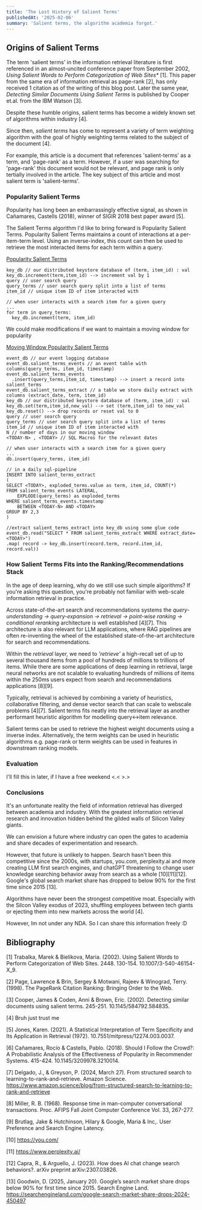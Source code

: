 ```yaml
---
title: 'The Lost History of Salient Terms'
publishedAt: '2025-02-06'
summary: 'Salient terms, the algorithm academia forgot.'
---
```


## Origins of Salient Terms 

The term 'salient terms' in the information retrieval literature is first referenced in an almost-uncited conference paper from September 2002, 
*Using Salient Words to Perform Categorization of Web Sites\** [1]. This paper from the same era of information retrieval as page-rank [2], 
has only received 1 citation as of the writing of this blog post. Later the same year, *Detecting Similar Documents Using Salient Terms* is published
by Cooper et.al. from the IBM Watson [3].

Despite these humble origins, salient terms has become a widely known
set of algorithms within industry [4].


Since then, *salient terms* has come to represent a variety of term weighting algorithm with the goal of highly weighting terms related to the subject of the document [4].

For example, this article is a document that references 'salient-terms' as a term, and 'page-rank' as a term. 
However, if a user was searching for 'page-rank' this document would not be relevant, and page rank is only tertially involved in the article. 
The key subject of this article and most salient term is 'salient-terms'.


### Popularity Salient Terms 

Popularity has long been an embarrassingly effective signal, as shown in Cañamares, Castells (2018), winner of SIGIR 2018 best paper award [5].

The Salient Terms algorithm I'd like to bring forward is Popularity Salient Terms.
Popularity Salient Terms maintains a count of interactions at a per-item-term level.
Using an inverse-index, this count can then be used to retrieve the most interacted items for 
each term within a query.

<u>Popularity Salient Terms</u>
```
key_db // our distributed keystore database of (term, item_id) : val
key_db.increment(term,item_id) --> increment val by 1
query // user search query
query_terms // user search query split into a list of terms
item_id // unique item ID of item interacted with

// when user interacts with a search item for a given query
...
for term in query_terms:
  key_db.increment(term, item_id)
```

We could make modifications if we want to maintain a moving window for popularity

<u>Moving Window Popularity Salient Terms</u>
```
event_db // our event logging database  
event_db.salient_terms_events // an event table with columns(query_terms, item_id, timestamp)
event_db.salient_terms_events 
  .insert(query_terms,item_id, timestamp) --> insert a record into salient_terms
event_db.salient_terms_extract // a table we store daily extract with columns (extract_date, term, item_id)
key_db // our distributed keystore database of (term, item_id) : val
key_db.set(term,item_id,new_val) --> set (term,item_id) to new_val
key_db.reset() --> drop records or reset val to 0
query // user search query
query_terms // user search query split into a list of terms
item_id // unique item ID of item interacted with
N // number of days in our moving window
<TODAY-N> , <TODAY> // SQL Macros for the relevant dates

// when user interacts with a search item for a given query
...
db.insert(query_terms, item_id)

// in a daily sql-pipeline
INSERT INTO salient_terms_extract
(
SELECT <TODAY>, exploded_terms.value as term, item_id, COUNT(*)
FROM salient_terms_events LATERAL,
    EXPLODE(query_terms) as exploded_terms
WHERE salient_terms_events.timestamp
    BETWEEN <TODAY-N> AND <TODAY> 
GROUP BY 2,3
)

//extract salient_terms_extract into key_db using some glue code
event_db.read("SELECT * FROM salient_terms_extract WHERE extract_date=<TODAY>")
.map( record -> key_db.insert(record.term, record.item_id, record.val))
```
### How Salient Terms Fits into the Ranking/Recommendations Stack

In the age of deep learning, why do we still use such simple algorithms? If you're asking this question,
you're probably not familiar with web-scale information retrieval in practice. 

Across state-of-the-art search and recommendations systems the
*query-understanding -> query-expansion -> retrieval -> point-wise ranking -> conditional reranking* architecture is well established [4][7].
This architecture is also relevant for LLM applications, where RAG pipelines are often re-inventing the wheel
of the established state-of-the-art architecture for search and recommendations.

Within the *retrieval* layer, we need to *'retrieve'* a high-recall set of up to several thousand items from a pool of 
hundreds of millions to trillions of items. While there are some applications of deep learning in retrieval, large neural networks
are not scalable to evaluating hundreds of millions of items within the 250ms users expect from search and recommendations applications [8][9].

Typically, retrieval is achieved by combining a variety of heuristics, collaborative filtering, and dense vector search that can scale 
to webscale problems [4][7]. Salient terms fits neatly into the retrieval layer as another performant heuristic algorithm for modelling query\<\-\>item relevance.

Salient terms can be used to retrieve the highest weight documents using a inverse index. 
Alternatively, the term weights can be used in heuristic algorithms e.g. page-rank or term weights can be used in features in downstream ranking models.  

### Evaluation

I'll fill this in later, if I have a free weekend \<.\< \>.\>


### Conclusions

It's an unfortunate reality the field of information retrieval has diverged between academia and industry. 
With the greatest information retrieval research and innovation hidden behind the gilded walls of Silicon Valley giants.

We can envision a future where industry can open the gates to academia and share decades of experimentation and research. 

However, that future is unlikely to happen. 
Search hasn't been this competitive since the 2000s, with startups, you.com, perplexity.ai and more
creating LLM first search engines, and chatGPT threatening to change user knowledge searching behavior away from search as a whole [10][11][12].
Google's global search market share has dropped to below 90% for the first time since 2015 [13].

Algorithms have never been the strongest competitive moat.
Especially with the Silcon Valley exodus of 2023, shuffling employees between tech giants
or ejecting them into new markets across the world [4].

However, Im not under any NDA. So I can share this information freely :D


## Bibliography

[1] Trabalka, Marek & Bielikova, Maria. (2002). Using Salient Words to Perform Categorization of Web Sites. 2448. 130-154. 10.1007/3-540-46154-X_9.

[2] Page, Lawrence & Brin, Sergey & Motwani, Rajeev & Winograd, Terry. (1998). The PageRank Citation Ranking: Bringing Order to the Web.

[3] Cooper, James & Coden, Anni & Brown, Eric. (2002). Detecting similar documents using salient terms. 245-251. 10.1145/584792.584835. 

[4] Bruh just trust me

[5] Jones, Karen. (2021). A Statistical Interpretation of Term Specificity and Its Application in Retrieval (1972). 10.7551/mitpress/12274.003.0037. 

[6] Cañamares, Rocío & Castells, Pablo. (2018). Should I Follow the Crowd?: A Probabilistic Analysis of the Effectiveness of Popularity in Recommender Systems. 415-424. 10.1145/3209978.3210014. 

[7] Delgado, J., & Greyson, P. (2024, March 27). From structured search to learning-to-rank-and-retrieve. Amazon Science. https://www.amazon.science/blog/from-structured-search-to-learning-to-rank-and-retrieve 

[8] Miller, R. B. (1968). Response time in man-computer conversational transactions. Proc. AFIPS Fall Joint Computer Conference Vol. 33, 267-277.

[9] Brutlag, Jake & Hutchinson, Hilary & Google, Maria & Inc,. User Preference and Search Engine Latency. 

[10] https://you.com/

[11] https://www.perplexity.ai/

[12] Capra, R., & Arguello, J. (2023). How does AI chat change search behaviors?. arXiv preprint arXiv:2307.03826.

[13] Goodwin, D. (2025, January 20). Google’s search market share drops below 90% for first time since 2015. Search Engine Land. https://searchengineland.com/google-search-market-share-drops-2024-450497